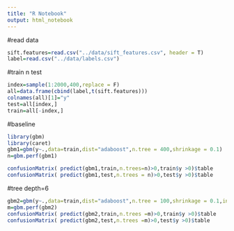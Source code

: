 ```yaml
---
title: "R Notebook"
output: html_notebook
---
```


#read data
```r
sift.features=read.csv("../data/sift_features.csv", header = T)
label=read.csv("../data/labels.csv")
```

#train n test
```r
index=sample(1:2000,400,replace = F)
all=data.frame(cbind(label,t(sift.features)))
colnames(all)[1]="y"
test=all[index,]
train=all[-index,]
```

#baseline
```r
library(gbm)
library(caret)
gbm1=gbm(y~.,data=train,dist="adaboost",n.tree = 400,shrinkage = 0.1)
n=gbm.perf(gbm1)

confusionMatrix( predict(gbm1,train,n.trees=n)>0,train$y >0)$table
confusionMatrix( predict(gbm1,test,n.trees = n)>0,test$y >0)$table

```

#tree depth=6
```r
gbm2=gbm(y~.,data=train,dist="adaboost",n.tree = 100,shrinkage = 0.1,interaction.depth = 6)
m=gbm.perf(gbm2)
confusionMatrix( predict(gbm2,train,n.trees =m)>0,train$y >0)$table
confusionMatrix( predict(gbm2,test,n.trees =m)>0,test$y >0)$table

```